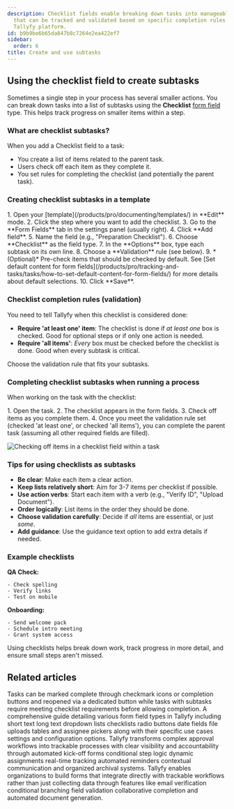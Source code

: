 ```yaml
---
description: Checklist fields enable breaking down tasks into manageable subtasks
  that can be tracked and validated based on specific completion rules within the
  Tallyfy platform.
id: b9b9be6b65da847b8c7264e2ea422ef7
sidebar:
  order: 6
title: Create and use subtasks
---
```



## Using the checklist field to create subtasks

Sometimes a single step in your process has several smaller actions. You can break down tasks into a list of subtasks using the **Checklist** [form field](/products/pro/tracking-and-tasks/tasks/what-are-form-fields-in-tallyfy/) type. This helps track progress on smaller items within a step.

### What are checklist subtasks?

When you add a Checklist field to a task:
- You create a list of items related to the parent task.
- Users check off each item as they complete it.
- You set rules for completing the checklist (and potentially the parent task).

### Creating checklist subtasks in a template

<Steps>
1. Open your [template](/products/pro/documenting/templates/) in **Edit** mode.
2. Click the step where you want to add the checklist.
3. Go to the **Form Fields** tab in the settings panel (usually right).
4. Click **Add field**.
5. Name the field (e.g., "Preparation Checklist").
6. Choose **Checklist** as the field type.
7. In the **Options** box, type each subtask on its own line.
8. Choose a **Validation** rule (see below).
9. *(Optional)* Pre-check items that should be checked by default. See [Set default content for form fields](/products/pro/tracking-and-tasks/tasks/how-to-set-default-content-for-form-fields/) for more details about default selections.
10. Click **Save**.
</Steps>

### Checklist completion rules (validation)

You need to tell Tallyfy when this checklist is considered done:

*   **Require 'at least one' item**: The checklist is done if *at least one* box is checked. Good for optional steps or if only one action is needed.
*   **Require 'all items'**: *Every* box must be checked before the checklist is done. Good when every subtask is critical.

Choose the validation rule that fits your subtasks.

### Completing checklist subtasks when running a process

When working on the task with the checklist:

<Steps>
1. Open the task.
2. The checklist appears in the form fields.
3. Check off items as you complete them.
4. Once you meet the validation rule set (checked 'at least one', or checked 'all items'), you can complete the parent task (assuming all other required fields are filled).
</Steps>

![Checking off items in a checklist field within a task](https://screenshots.tallyfy.com/tallyfy%2Fpro%2Fdesktop-light-complete-subtasks.png)

### Tips for using checklists as subtasks

*   **Be clear**: Make each item a clear action.
*   **Keep lists relatively short**: Aim for 3-7 items per checklist if possible.
*   **Use action verbs**: Start each item with a verb (e.g., "Verify ID", "Upload Document").
*   **Order logically**: List items in the order they should be done.
*   **Choose validation carefully**: Decide if *all* items are essential, or just *some*.
*   **Add guidance**: Use the guidance text option to add extra details if needed.

### Example checklists

**QA Check:**
```text
- Check spelling
- Verify links
- Test on mobile
```

**Onboarding:**
```text
- Send welcome pack
- Schedule intro meeting
- Grant system access
```

Using checklists helps break down work, track progress in more detail, and ensure small steps aren't missed.


## Related articles
<CardGrid>
<LinkTitleCard header="<b>Tasks > Complete or reopen tasks</b>" href="/products/pro/tracking-and-tasks/tasks/how-can-i-complete-or-reopen-tasks-in-tallyfy/" > Tasks can be marked complete through checkmark icons or completion buttons and reopened via a dedicated button while tasks with subtasks require meeting checklist requirements before allowing completion. </LinkTitleCard>
<LinkTitleCard header="<b>Tasks > Types of form fields</b>" href="/products/pro/tracking-and-tasks/tasks/what-are-form-fields-in-tallyfy/" > A comprehensive guide detailing various form field types in Tallyfy including short text long text dropdown lists checklists radio buttons date fields file uploads tables and assignee pickers along with their specific use cases settings and configuration options. </LinkTitleCard>
<LinkTitleCard header="<b>How To > Automatically track and run complex approval workflows</b>" href="/products/pro/tutorials/how-to/track-and-run-complex-approval-workflows/" > Tallyfy transforms complex approval workflows into trackable processes with clear visibility and accountability through automated kick-off forms conditional step logic dynamic assignments real-time tracking automated reminders contextual communication and organized archival systems. </LinkTitleCard>
<LinkTitleCard header="<b>How To > Build effective forms</b>" href="/products/pro/tutorials/how-to/build-effective-forms/" > Tallyfy enables organizations to build forms that integrate directly with trackable workflows rather than just collecting data through features like email verification conditional branching field validation collaborative completion and automated document generation. </LinkTitleCard>
</CardGrid>